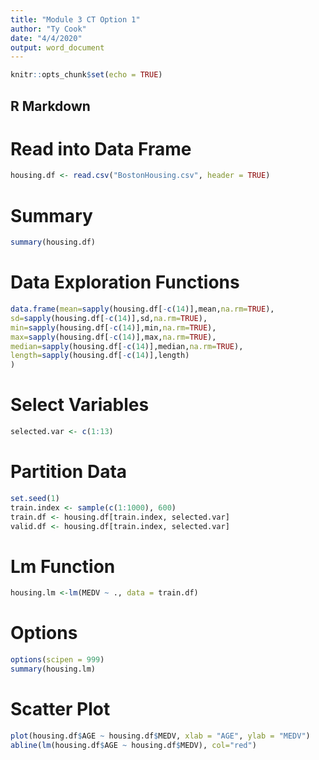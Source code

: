 ---
title: "Module 3 CT Option 1"
author: "Ty Cook"
date: "4/4/2020"
output: word_document
---

```{r setup, include=FALSE}
knitr::opts_chunk$set(echo = TRUE)
```

## R Markdown

# Read into Data Frame
```{r}
housing.df <- read.csv("BostonHousing.csv", header = TRUE)
```
# Summary
```{r}
summary(housing.df)
```
# Data Exploration Functions
```{r}
data.frame(mean=sapply(housing.df[-c(14)],mean,na.rm=TRUE),
sd=sapply(housing.df[-c(14)],sd,na.rm=TRUE), 
min=sapply(housing.df[-c(14)],min,na.rm=TRUE),
max=sapply(housing.df[-c(14)],max,na.rm=TRUE),
median=sapply(housing.df[-c(14)],median,na.rm=TRUE),
length=sapply(housing.df[-c(14)],length)
)
```
# Select Variables
```{r}
selected.var <- c(1:13)
```

# Partition Data
```{r}
set.seed(1) 
train.index <- sample(c(1:1000), 600)
train.df <- housing.df[train.index, selected.var]
valid.df <- housing.df[train.index, selected.var]
```
# Lm Function
```{r}
housing.lm <-lm(MEDV ~ ., data = train.df)
```

# Options
```{r}
options(scipen = 999)
summary(housing.lm)
```
# Scatter Plot
```{r echo=FALSE}
plot(housing.df$AGE ~ housing.df$MEDV, xlab = "AGE", ylab = "MEDV")
abline(lm(housing.df$AGE ~ housing.df$MEDV), col="red")
```
